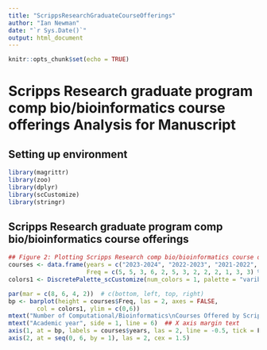```yaml
---
title: "ScrippsResearchGraduateCourseOfferings"
author: "Ian Newman"
date: "`r Sys.Date()`"
output: html_document
---
```


```r
knitr::opts_chunk$set(echo = TRUE)
```

# Scripps Research graduate program comp bio/bioinformatics course offerings Analysis for Manuscript

## Setting up environment

```r
library(magrittr)
library(zoo)
library(dplyr)
library(scCustomize)
library(stringr)
```

## Scripps Research graduate program comp bio/bioinformatics course offerings

```r
## Figure 2: Plotting Scripps Research comp bio/bioinformatics course offerings
courses <- data.frame(years = c("2023-2024", "2022-2023", "2021-2022",	'2020-2021',	'2019-2020',	"2018-2019", "2017-2018",	"2016-2017", "2015-2016",	"2014-2015",	"2013-2014", "2012-2013", "2011-2012") %>% rev(),
                      Freq = c(5, 5, 3, 6, 2, 5, 3, 2, 2, 2, 1, 3, 3) %>% rev())
colors1 <- DiscretePalette_scCustomize(num_colors = 1, palette = "varibow", shuffle_pal = TRUE)

par(mar = c(8, 6, 4, 2))  # c(bottom, left, top, right)
bp <- barplot(height = courses$Freq, las = 2, axes = FALSE,
        col = colors1, ylim = c(0,6))
mtext("Number of Computational/Bioinformatics\nCourses Offered by Scripps Research", side = 2, line = 2, cex = 1.5)  ## Y axis margin text
mtext("Academic year", side = 1, line = 6)  ## X axis margin text
axis(1, at = bp, labels = courses$years, las = 2, line = -0.5, tick = F)  ## X axis label
axis(2, at = seq(0, 6, by = 1), las = 2, cex = 1.5)
```
